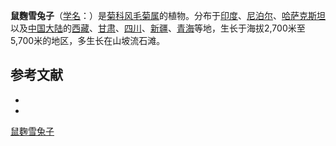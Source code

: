 {{Speciesbox
| name = 鼠麴雪兔子
| status = 
| status_system = 
| image =
| genus = Saussurea
| species = gnaphalodes
| authority = (Royle) Sch.-Bip.
}}

'''鼠麴雪兔子'''（[[学名|学名]]：{{lang|la|''Saussurea gnaphalodes''}}）是[[菊科|菊科]][[风毛菊属|风毛菊属]]的植物。分布于[[印度|印度]]、[[尼泊尔|尼泊尔]]、[[哈萨克斯坦|哈萨克斯坦]]以及[[中国大陆|中国大陆]]的[[西藏|西藏]]、[[甘肃|甘肃]]、[[四川|四川]]、[[新疆|新疆]]、[[青海|青海]]等地，生长于海拔2,700米至5,700米的地区，多生长在山坡流石滩。

== 参考文献 ==
<div class="references-small">
* {{CPNI| zh=鼠麯雪兔子 | id=178-38572 | binomial=Saussurea gnaphalodes | authority=(Royle) Sch.-Bip. | var= | accessdate=2013-01-17}}
* {{cite web| url =http://www.bioinfo.cn/db05/KmzwSpecies.php?action=view&id=3751| title =鼠麴雪兔子| work =《中国高等植物数据库全库》| publisher =中国科学院微生物研究所| author =昆明植物研究所| accessdate =2009-02-24| deadurl =yes| archiveurl =https://web.archive.org/web/20160305071236/http://www.bioinfo.cn/db05/KmzwSpecies.php?action=view&id=3751| archivedate =2016-03-05}}
</div>
{{Taxonbar|from=Q11180083}}

[[Category:风毛菊属|鼠麴雪兔子]]


{{植物小作品}}